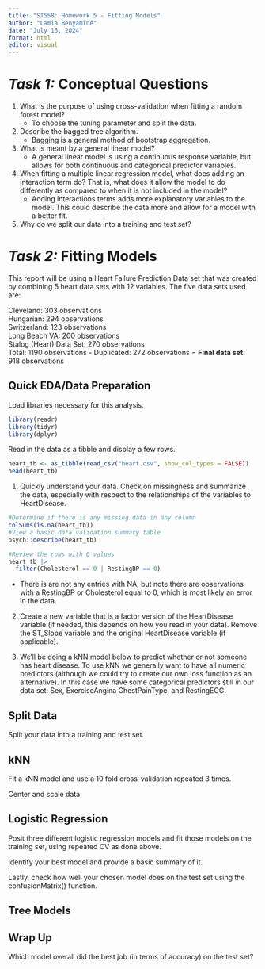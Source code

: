 ```yaml
---
title: "ST558: Homework 5 - Fitting Models"
author: "Lamia Benyamine"
date: "July 16, 2024"
format: html
editor: visual
---
```


# *Task 1:* Conceptual Questions

1.  What is the purpose of using cross-validation when fitting a random forest model?
    -   To choose the tuning parameter and split the data.
2.  Describe the bagged tree algorithm.
    -   Bagging is a general method of bootstrap aggregation.
3.  What is meant by a general linear model?
    -   A general linear model is using a continuous response variable, but allows for both continuous and categorical predictor variables.
4.  When fitting a multiple linear regression model, what does adding an interaction term do? That is, what does it allow the model to do differently as compared to when it is not included in the model?
    -   Adding interactions terms adds more explanatory variables to the model. This could describe the data more and allow for a model with a better fit.
5.  Why do we split our data into a training and test set?

# *Task 2:* Fitting Models

This report will be using a Heart Failure Prediction Data set that was created by combining 5 heart data sets with 12 variables. The five data sets used are:

Cleveland: 303 observations\
Hungarian: 294 observations\
Switzerland: 123 observations\
Long Beach VA: 200 observations\
Stalog (Heart) Data Set: 270 observations\
Total: 1190 observations - Duplicated: 272 observations = **Final data set:** 918 observations

## Quick EDA/Data Preparation

Load libraries necessary for this analysis.

```r
library(readr)
library(tidyr)
library(dplyr)
```

Read in the data as a tibble and display a few rows.

```r
heart_tb <- as_tibble(read_csv("heart.csv", show_col_types = FALSE))
head(heart_tb)
```

1.  Quickly understand your data. Check on missingness and summarize the data, especially with respect to the relationships of the variables to HeartDisease.

```r
#Determine if there is any missing data in any column
colSums(is.na(heart_tb))
#View a basic data validation summary table
psych::describe(heart_tb)

#Review the rows with 0 values
heart_tb |>
  filter(Cholesterol == 0 | RestingBP == 0)
```
-   There is are not any entries with NA, but note there are observations with a RestingBP or Cholesterol equal to 0, which is most likely an error in the data.

2.  Create a new variable that is a factor version of the HeartDisease variable (if needed, this depends on how you read in your data). Remove the ST_Slope variable and the original HeartDisease variable (if applicable).

3.  We’ll be doing a kNN model below to predict whether or not someone has heart disease. To use kNN we generally want to have all numeric predictors (although we could try to create our own loss function as an alternative). In this case we have some categorical predictors still in our data set: Sex, ExerciseAngina ChestPainType, and RestingECG.

## Split Data

Split your data into a training and test set.

## kNN

Fit a kNN model and use a 10 fold cross-validation repeated 3 times.

Center and scale data

## Logistic Regression

Posit three different logistic regression models and fit those models on the training set, using repeated CV as done above.

Identify your best model and provide a basic summary of it.

Lastly, check how well your chosen model does on the test set using the confusionMatrix() function.

## Tree Models

## Wrap Up

Which model overall did the best job (in terms of accuracy) on the test set?
